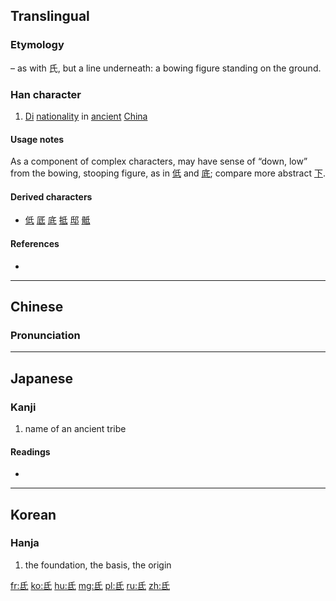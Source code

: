 ==Translingual==

===Etymology===
{{Han compound|氏|t1=(bowing figure)|一|ls=p}} – as with 氏, but a line underneath: a bowing figure standing on the ground.

===Han character===
{{Han char|rn=83|rad=氏|as=01|sn=5|four=72740|canj=HPM,HVPI|ids=⿱氏丶, ⿱氏一}}

# [[w:Di (Wu Hu)|Di]] [[nationality]] in [[ancient]] [[China]]

====Usage notes====
As a component of complex characters, may have sense of “down, low” from the bowing, stooping figure, as in [[低]] and [[底]]; compare more abstract [[下]].

====Derived characters====
* [[低]] [[厎]] [[底]] [[抵]] [[邸]] [[骶]]

====References====
* {{Han ref|kx=0597.190|dkj=17027|dj=0988.310|hdz=32130.020|uh=6C10|ud=27664|bh=A5C2|bd=42434}}

----

==Chinese==
{{zh-forms}}

===Pronunciation===
{{zh-pron
|m=dī,dǐ,zhī
|c=dai1,dai2
|mc=y
|oc=y
|ma=
|cat=pn
}}

----

==Japanese==

===Kanji===
{{ja-kanji|grade=|rs=氏01}}

# name of an ancient tribe

====Readings====
* {{ja-readings|on=[[てい]] (tei), [[たい]] (tai), [[し]] (shi), [[ち]] (chi)|kun=[[ふもと]] (fumoto)}}

----

==Korean==

===Hanja===
{{ko-hanja|hangeul=저|eumhun=|rv=jeo|mr=chŏ|y=ce}}

# the foundation, the basis, the origin

[[fr:氐]]
[[ko:氐]]
[[hu:氐]]
[[mg:氐]]
[[pl:氐]]
[[ru:氐]]
[[zh:氐]]